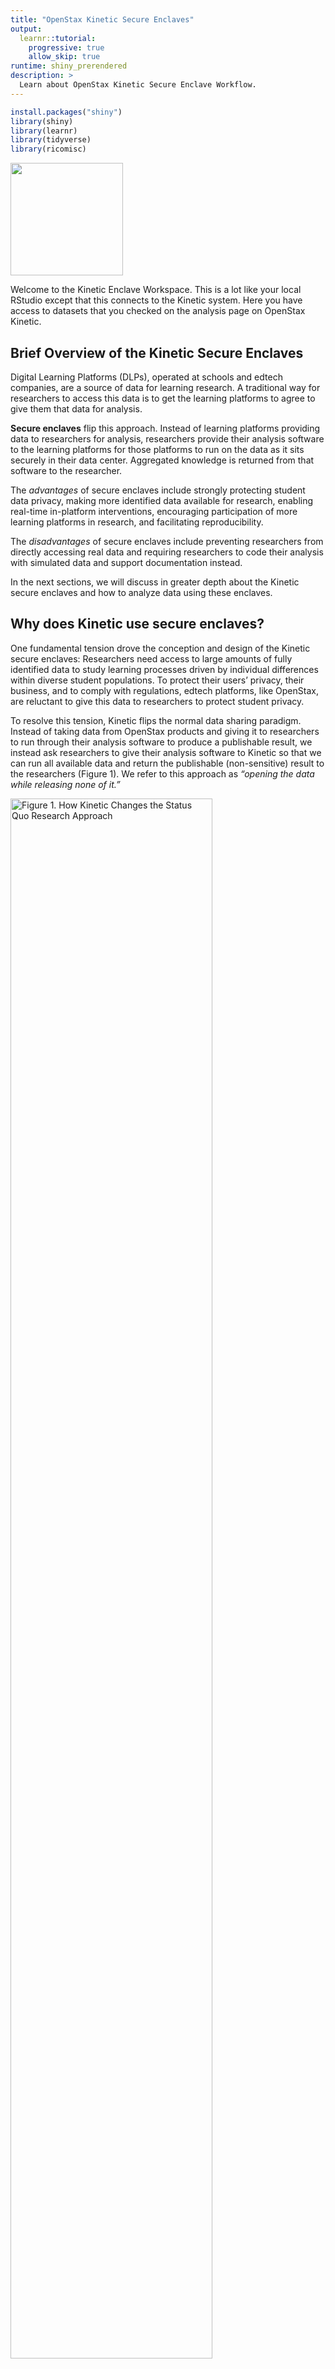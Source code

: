 ```yaml
---
title: "OpenStax Kinetic Secure Enclaves"
output:
  learnr::tutorial:
    progressive: true
    allow_skip: true
runtime: shiny_prerendered
description: >
  Learn about OpenStax Kinetic Secure Enclave Workflow. 
---
```


```r
install.packages("shiny")
library(shiny)
library(learnr)
library(tidyverse)
library(ricomisc)
```


![](images/kinetic_logo_w_bg.png){width=180px}


Welcome to the Kinetic Enclave Workspace. This is a lot like your local RStudio except that this connects to the Kinetic system. Here you have access to datasets that you checked on the analysis page on OpenStax Kinetic.

## Brief Overview of the Kinetic Secure Enclaves

Digital Learning Platforms (DLPs), operated at schools and edtech companies, are a source of data for learning research. A traditional way for researchers to access this data is to get the learning platforms to agree to give them that data for analysis. 

**Secure enclaves** flip this approach. Instead of learning platforms providing data to researchers for analysis, researchers provide their analysis software to the learning platforms for those platforms to run on the data as it sits securely in their data center.  Aggregated knowledge is returned from that software to the researcher. 

The *advantages* of secure enclaves include strongly protecting student data privacy, making more identified data available for research, enabling real-time in-platform interventions, encouraging participation of more learning platforms in research, and facilitating reproducibility. 

The *disadvantages* of secure enclaves include preventing researchers from directly accessing real data and requiring researchers to code their analysis with simulated data and support documentation instead.

In the next sections, we will discuss in greater depth about the Kinetic secure enclaves and how to analyze data using these enclaves. 


## Why does Kinetic use secure enclaves?

One fundamental tension drove the conception and design of the Kinetic secure enclaves: Researchers need access to large amounts of fully identified data to study learning processes driven by individual differences within diverse student populations. To protect their users' privacy, their business, and to comply with regulations, edtech platforms, like OpenStax, are reluctant to give this data to researchers to protect student privacy.

To resolve this tension, Kinetic flips the normal data sharing paradigm. Instead of taking data from OpenStax products and giving it to researchers to run through their analysis software to produce a publishable result, we instead ask researchers to give their analysis software to Kinetic so that we can run all available data and return the publishable (non-sensitive) result to the researchers (Figure 1). We refer to this approach as *"opening the data while releasing none of it."*        


![Figure 1. How Kinetic Changes the Status Quo Research Approach](images/Kinetic_enclave_support_doc.png){width=80%}
<br/> 

**Student privacy and data protection are at the forefront of all work in Kinetic.** We know the safest place for student data to live is exclusively within the infrastructure in which it was gathered, i.e., all the OpenStax products students use every day. Our approach honors this fact by running all research analysis and controlling all research interventions within secure enclaves inside OpenStax compute infrastructure. 

From the researcher’s perspective, delivering their software in a container gives them flexibility to choose the analysis software they prefer with the comfort of knowing that that software will run inside an enclave exactly as it runs on the researcher’s laptop. For Kinetic Alpha, we will be starting with the R Statistical software on the RStudio environment.

The secure enclaves approach is uniquely strong in solving the essential dilemma — how to conduct generalizable educational and learning research while protecting student privacy. To understand how and why secure enclaves solve this dilemma, a brief discussion of the similarities and differences of educational services and educational research is necessary:
The enclave container—not the scientist—is able to access learner information within OpenStax. The analysis code in the enclave container is checked to ensure it can only return aggregate data about the relationships among variables and NOT identifiable data. This contrasts with the situation today, where the only way a scientist can run their query and analysis is to first import the learner information-laden data to their own data storage. Unfortunately, once the data has moved from OpenStax to the researcher’s data storage, protecting identifiable learner information becomes exponentially harder. 

There are relatively few and minor regulations or legal concerns about sharing statistical models of relationships among variables, and this is the essence of scientific knowledge in the learning and educational sciences. Hence, a transformation is accomplished: statistical analyses can see all the data necessary to answer scientific questions, but scientists can see, store, and share only the statistical models of generalized relationships among variables.

## Step-by-step introduction to analysis on Kinetic Enclaves

- You start your Kinetic enclaves from your researcher dashboard when you select `Analyze data → Open RStudio`. Your enclave will look similar to your local RStudio window that you are familiar with and will come with the simulated versions of the datasets that you selected to work with. 

- When you open your Kinetic enclave, you will have access to this tutorial and a READMe that will walk you through the preprocessing, FAQs, and other essentials, as well as a series of helper functions to get you started.

- You can create .R analysis files and start coding away! Kinetic will save your work and ensure that you can return to it at a later time. 
When you feel like your analysis is ready to be run against the real data, you can submit your analysis from your enclave directly by clicking the **submit analysis** button on the enclave.

- When you click the submit analysis button, you will be asked to add a brief (70 characters) meaningful message about your analysis run that will help you retrieve the analysis and results in the future. If you know about GitHub and version control, this message is akin to a commit message and will help you with building a version history. 

- When you hit submit, members of the Kinetic team will review your code to ensure that no personal information is accidentally being leaked as a result of code and that there are no errors in the code before returning the aggregated results back to you. The review process should take no more than 3 days if the analysis is submitted over the weekend, but will likely be much faster during business hours (a few hours).

- You will receive an email notification from XX@XX.XXX with the subject line:[XX] when your analysis results are ready for you as well as seeing an update on your dashboard. You can select the analysis and retrieve the specific results for it. 

- The analysis results will initially be in a simple `.csv` format for numeric information and `.png` for data visualizations. Eventually, we will enable more sophisticated formats for result reporting including RMarkdown that include a combination of code, text, visualizations, and results.

## Organization of Kinetic Enclave Workspaces

The following folders will exist in your enclave space to help you organize your analysis:

### data

When you choose specific measure(s) for your analysis from the Kinetic Learner Characteristics Library (KLCL), you will have access to certain resources related to these measures when you initiate analysis in the data folder. This folder will include synthetic datasets, the Qualtrics survey metadata, and the exploratory and aggregate statistics from all the datasets you select on your analysis.

For example, if you select the `demographics` measure, you will have access to:

- `demographics_simulated_07192023.csv`, 

- `demographics_summary_stats.html`, and 

- `demographics_survey_metadata.csv`. 

In the following sections, we will explain what to expect in each of these datasets.

#### Synthetic Datasets

Upon selection of the datasets that researchers want to use for their analyses, they trigger an enclave container that opens up with RStudio and simulated versions of the selected datasets. The researchers build their analysis code based on these simulated datasets to ensure that the script runs without errors.

We use the opensource SynthCity toolkit [@qian2023synthcity] to retain the same datastructure, data types, and generate simulated data. The simulated data will vary in its approximation of the real data features based on how many cases are available for the algorithms in the SynthCity toolkit to train on. At the very basic level, when there are `300` or less respondents in the raw data, Kinetic synthetic datasets are generated by randomly sampling response options for every individual question included in the dataset aligned with the data schema. As we acquire more responses, we utilize the models outlined in the toolkit to generate higher fidelity synthetic datasets more closely approximating the statistical features of the raw data.

Simulated data files will have the suffix `simulated` at the end of the task name and will be available in the `output` folder.

```r
demographic_data <- read_csv(demographic-survey-stage-120230616-5-bzb0fq-a2b06d2cadad7a80a33d1dcabb887ccd.csv)

glimpse(demographic_data)
```


#### Qualtrics Survey Metadata

This dataset will give you the details of all the questions included in the Qualtrics activity including question stem, response options, and information on other columns recorded in Qualtrics.

```r
demographic_data <- read_csv(demographic-survey-stage-120230616-5-bzb0fq-a2b06d2cadad7a80a33d1dcabb887ccd.csv)

glimpse(demographic_data)

```

#### Real data summary and exploratory visualizations

This is an html file that includes information on the raw data including exploratory visualizations, summary statistics, and data schema. The contents in these summary files will be periodically updates as new data comes in.

```r
rstudio_viewer(file_name = "SV_5cYoUw84RixQC8K.html", file_path =  "~/Documents/GitHub/research-kinetic-pipeline/R/summary_stats/")
```

### output

You can use this folder to save any interim datasets, or analysis results for later review.
<!--When you submit your analysis, and the results are processed and returned, these results will be saved in the output folder.-->

###  



## Demo

![](%22https://www.youtube.com/embed/bs5U1M6tgBg%22)

## Helper functions

